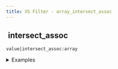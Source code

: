 ```yaml
---
title: XS Filter - array_intersect_assoc
---
```


## <img src="../assets/docuBadge (11).png" alt="" data-size="line"> intersect\_assoc <a href="#xs-array_intersect_assoc" id="xs-array_intersect_assoc"></a>

`value|intersect_assoc:array`

<details>

<summary>Examples</summary>

```javascript
{"a":1,"b":2}|intersect_assoc:{"b":2,"c":3}    // Returns {"b":2}
```

</details>
